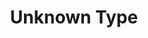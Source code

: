 ---
id: "q_ts_med_014"
questionType: "MULTIPLE_CHOICE"
title: "Unknown Type"
description: "Which type is safer than 'any' and requires type checking before use?"
difficulty: "MEDIUM"
category: "Type Script"
options:
  - "any"
  - "unknown"
  - "void"
  - "never"
correctAnswer: 1
---